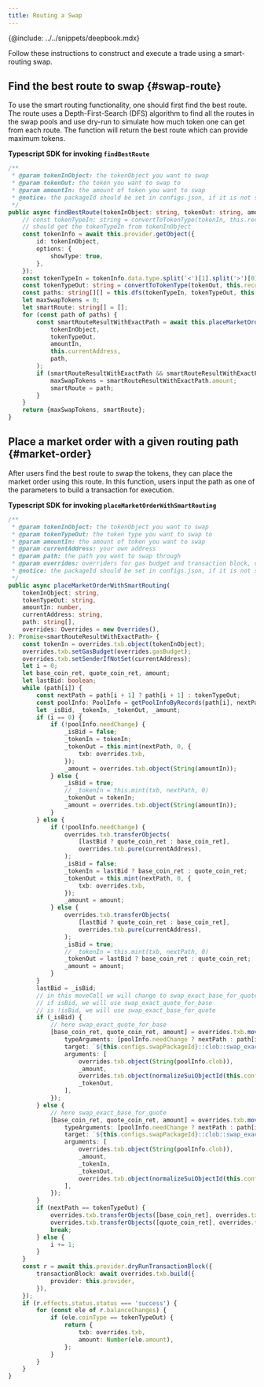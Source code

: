 ```yaml
---
title: Routing a Swap
---
```


{@include: ../../snippets/deepbook.mdx}

Follow these instructions to construct and execute a trade using a smart-routing swap.

## Find the best route to swap {#swap-route}

To use the smart routing functionality, one should first find the best route. The route uses a Depth-First-Search (DFS) algorithm to find all the routes in the swap pools and use dry-run to simulate how much token one can get from each route. The function will return the best route which can provide maximum tokens.

**Typescript SDK for invoking `findBestRoute`**

```ts
/**
 * @param tokenInObject: the tokenObject you want to swap
 * @param tokenOut: the token you want to swap to
 * @param amountIn: the amount of token you want to swap
 * @notice: the packageId should be set in configs.json, if it is not set, the transaction will fail.
 */
public async findBestRoute(tokenInObject: string, tokenOut: string, amountIn: number): Promise<smartRouteResult> {
    // const tokenTypeIn: string = convertToTokenType(tokenIn, this.records);
    // should get the tokenTypeIn from tokenInObject
    const tokenInfo = await this.provider.getObject({
        id: tokenInObject,
        options: {
            showType: true,
        },
    });
    const tokenTypeIn = tokenInfo.data.type.split('<')[1].split('>')[0];
    const tokenTypeOut: string = convertToTokenType(tokenOut, this.records);
    const paths: string[][] = this.dfs(tokenTypeIn, tokenTypeOut, this.records);
    let maxSwapTokens = 0;
    let smartRoute: string[] = [];
    for (const path of paths) {
        const smartRouteResultWithExactPath = await this.placeMarketOrderWithSmartRouting(
            tokenInObject,
            tokenTypeOut,
            amountIn,
            this.currentAddress,
            path,
        );
        if (smartRouteResultWithExactPath && smartRouteResultWithExactPath.amount > maxSwapTokens) {
            maxSwapTokens = smartRouteResultWithExactPath.amount;
            smartRoute = path;
        }
    }
    return {maxSwapTokens, smartRoute};
}
```

## Place a market order with a given routing path {#market-order}

After users find the best route to swap the tokens, they can place the market order using this route. In this function, users input the path as one of the parameters to build a transaction for execution.

**Typescript SDK for invoking `placeMarketOrderWithSmartRouting`**

```ts
/**
 * @param tokenInObject: the tokenObject you want to swap
 * @param tokenTypeOut: the token type you want to swap to
 * @param amountIn: the amount of token you want to swap
 * @param currentAddress: your own address
 * @param path: the path you want to swap through
 * @param overrides: overriders for gas budget and transaction block, default we will set to the max gas budget, and create a new transaction block
 * @notice: the packageId should be set in configs.json, if it is not set, the transaction will fail.
 */
public async placeMarketOrderWithSmartRouting(
    tokenInObject: string,
    tokenTypeOut: string,
    amountIn: number,
    currentAddress: string,
    path: string[],
    overrides: Overrides = new Overrides(),
): Promise<smartRouteResultWithExactPath> {
    const tokenIn = overrides.txb.object(tokenInObject);
    overrides.txb.setGasBudget(overrides.gasBudget);
    overrides.txb.setSenderIfNotSet(currentAddress);
    let i = 0;
    let base_coin_ret, quote_coin_ret, amount;
    let lastBid: boolean;
    while (path[i]) {
        const nextPath = path[i + 1] ? path[i + 1] : tokenTypeOut;
        const poolInfo: PoolInfo = getPoolInfoByRecords(path[i], nextPath, this.records);
        let _isBid, _tokenIn, _tokenOut, _amount;
        if (i == 0) {
            if (!poolInfo.needChange) {
                _isBid = false;
                _tokenIn = tokenIn;
                _tokenOut = this.mint(nextPath, 0, {
                    txb: overrides.txb,
                });
                _amount = overrides.txb.object(String(amountIn));
            } else {
                _isBid = true;
                // _tokenIn = this.mint(txb, nextPath, 0)
                _tokenOut = tokenIn;
                _amount = overrides.txb.object(String(amountIn));
            }
        } else {
            if (!poolInfo.needChange) {
                overrides.txb.transferObjects(
                    [lastBid ? quote_coin_ret : base_coin_ret],
                    overrides.txb.pure(currentAddress),
                );
                _isBid = false;
                _tokenIn = lastBid ? base_coin_ret : quote_coin_ret;
                _tokenOut = this.mint(nextPath, 0, {
                    txb: overrides.txb,
                });
                _amount = amount;
            } else {
                overrides.txb.transferObjects(
                    [lastBid ? quote_coin_ret : base_coin_ret],
                    overrides.txb.pure(currentAddress),
                );
                _isBid = true;
                // _tokenIn = this.mint(txb, nextPath, 0)
                _tokenOut = lastBid ? base_coin_ret : quote_coin_ret;
                _amount = amount;
            }
        }
        lastBid = _isBid;
        // in this moveCall we will change to swap_exact_base_for_quote
        // if isBid, we will use swap_exact_quote_for_base
        // is !isBid, we will use swap_exact_base_for_quote
        if (_isBid) {
            // here swap_exact_quote_for_base
            [base_coin_ret, quote_coin_ret, amount] = overrides.txb.moveCall({
                typeArguments: [poolInfo.needChange ? nextPath : path[i], poolInfo.needChange ? path[i] : nextPath],
                target: `${this.configs.swapPackageId}::clob::swap_exact_quote_for_base`,
                arguments: [
                    overrides.txb.object(String(poolInfo.clob)),
                    _amount,
                    overrides.txb.object(normalizeSuiObjectId(this.configs.clock)),
                    _tokenOut,
                ],
            });
        } else {
            // here swap_exact_base_for_quote
            [base_coin_ret, quote_coin_ret, amount] = overrides.txb.moveCall({
                typeArguments: [poolInfo.needChange ? nextPath : path[i], poolInfo.needChange ? path[i] : nextPath],
                target: `${this.configs.swapPackageId}::clob::swap_exact_base_for_quote`,
                arguments: [
                    overrides.txb.object(String(poolInfo.clob)),
                    _amount,
                    _tokenIn,
                    _tokenOut,
                    overrides.txb.object(normalizeSuiObjectId(this.configs.clock)),
                ],
            });
        }
        if (nextPath == tokenTypeOut) {
            overrides.txb.transferObjects([base_coin_ret], overrides.txb.pure(currentAddress));
            overrides.txb.transferObjects([quote_coin_ret], overrides.txb.pure(currentAddress));
            break;
        } else {
            i += 1;
        }
    }
    const r = await this.provider.dryRunTransactionBlock({
        transactionBlock: await overrides.txb.build({
            provider: this.provider,
        }),
    });
    if (r.effects.status.status === 'success') {
        for (const ele of r.balanceChanges) {
            if (ele.coinType == tokenTypeOut) {
                return {
                    txb: overrides.txb,
                    amount: Number(ele.amount),
                };
            }
        }
    }
}
```
